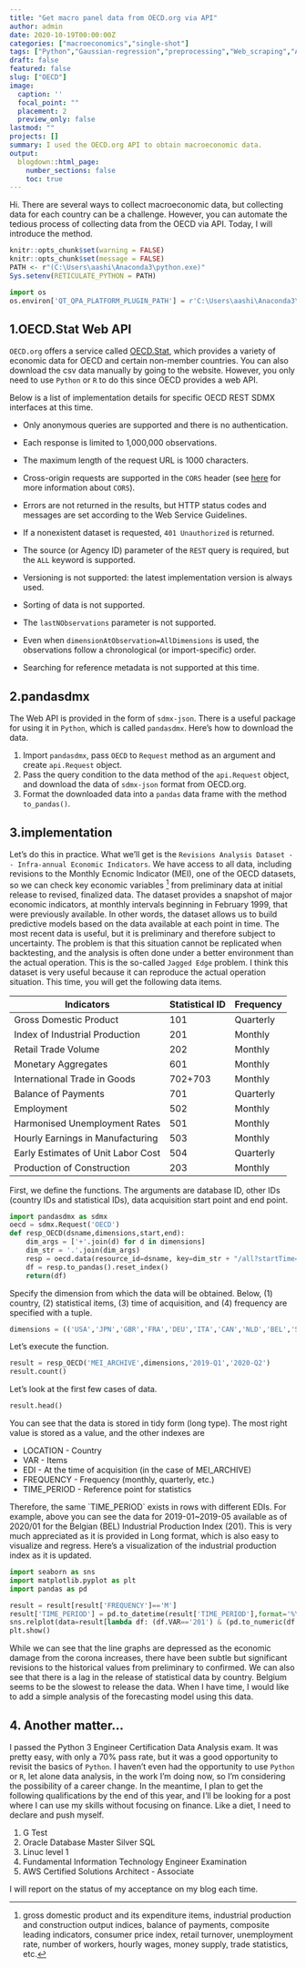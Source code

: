 ```yaml
---
title: "Get macro panel data from OECD.org via API"
author: admin
date: 2020-10-19T00:00:00Z
categories: ["macroeconomics","single-shot"]
tags: ["Python","Gaussian-regression","preprocessing","Web_scraping","API"]
draft: false
featured: false
slug: ["OECD"]
image:
  caption: ''
  focal_point: ""
  placement: 2
  preview_only: false
lastmod: ""
projects: []
summary: I used the OECD.org API to obtain macroeconomic data.
output: 
  blogdown::html_page:
    number_sections: false
    toc: true
---
```


Hi. There are several ways to collect macroeconomic data, but collecting data for each country can be a challenge. However, you can automate the tedious process of collecting data from the OECD via API. Today, I will introduce the method.

```r
knitr::opts_chunk$set(warning = FALSE)
knitr::opts_chunk$set(message = FALSE)
PATH <- r"(C:\Users\aashi\Anaconda3\python.exe)"
Sys.setenv(RETICULATE_PYTHON = PATH)
```

```python
import os
os.environ['QT_QPA_PLATFORM_PLUGIN_PATH'] = r'C:\Users\aashi\Anaconda3\Library\plugins\platforms'
```

## 1.OECD.Stat Web API

`OECD.org` offers a service called [OECD.Stat](https://stats.oecd.org/), which provides a variety of economic data for OECD and certain non-member countries. You can also download the csv data manually by going to the website. However, you only need to use `Python` or `R` to do this since OECD provides a web API.

<Specifics of the OECD implementation>

Below is a list of implementation details for specific OECD REST SDMX interfaces at this time.

-   Only anonymous queries are supported and there is no authentication.

-   Each response is limited to 1,000,000 observations.

-   The maximum length of the request URL is 1000 characters.

-   Cross-origin requests are supported in the `CORS` header (see [here](http://www.html5rocks.com/en/tutorials/cors/) for more information about `CORS`).

-   Errors are not returned in the results, but HTTP status codes and messages are set according to the Web Service Guidelines.

-   If a nonexistent dataset is requested, `401 Unauthorized` is returned.

-   The source (or Agency ID) parameter of the `REST` query is required, but the `ALL` keyword is supported.

-   Versioning is not supported: the latest implementation version is always used.

-   Sorting of data is not supported.

-   The `lastNObservations` parameter is not supported.

-   Even when `dimensionAtObservation=AllDimensions` is used, the observations follow a chronological (or import-specific) order.

-   Searching for reference metadata is not supported at this time.

## 2.pandasdmx

The Web API is provided in the form of `sdmx-json`. There is a useful package for using it in `Python`, which is called `pandasdmx`. Here's how to download the data.

1.  Import `pandasdmx`, pass `OECD` to `Request` method as an argument and create `api.Request` object.
2.  Pass the query condition to the data method of the `api.Request` object, and download the data of `sdmx-json` format from OECD.org.
3.  Format the downloaded data into a `pandas` data frame with the method `to_pandas()`.

## 3.implementation

Let's do this in practice. What we'll get is the `Revisions Analysis Dataset -- Infra-annual Economic Indicators`. We have access to all data, including revisions to the Monthly Ecnomic Indicator (MEI), one of the OECD datasets, so we can check key economic variables [^1] from preliminary data at initial release to revised, finalized data. The dataset provides a snapshot of major economic indicators, at monthly intervals beginning in February 1999, that were previously available. In other words, the dataset allows us to build predictive models based on the data available at each point in time. The most recent data is useful, but it is preliminary and therefore subject to uncertainty. The problem is that this situation cannot be replicated when backtesting, and the analysis is often done under a better environment than the actual operation. This is the so-called `Jagged Edge` problem. I think this dataset is very useful because it can reproduce the actual operation situation. This time, you will get the following data items.

| Indicators                         | Statistical ID | Frequency |
|------------------------------------|----------------|-----------|
| Gross Domestic Product             | 101            | Quarterly |
| Index of Industrial Production     | 201            | Monthly   |
| Retail Trade Volume                | 202            | Monthly   |
| Monetary Aggregates                | 601            | Monthly   |
| International Trade in Goods       | 702+703        | Monthly   |
| Balance of Payments                | 701            | Quarterly |
| Employment                         | 502            | Monthly   |
| Harmonised Unemployment Rates      | 501            | Monthly   |
| Hourly Earnings in Manufacturing   | 503            | Monthly   |
| Early Estimates of Unit Labor Cost | 504            | Quarterly |
| Production of Construction         | 203            | Monthly   |

[^1]: gross domestic product and its expenditure items, industrial production and construction output indices, balance of payments, composite leading indicators, consumer price index, retail turnover, unemployment rate, number of workers, hourly wages, money supply, trade statistics, etc.

First, we define the functions. The arguments are database ID, other IDs (country IDs and statistical IDs), data acquisition start point and end point.

```python
import pandasdmx as sdmx
oecd = sdmx.Request('OECD')
def resp_OECD(dsname,dimensions,start,end):
    dim_args = ['+'.join(d) for d in dimensions]
    dim_str = '.'.join(dim_args)
    resp = oecd.data(resource_id=dsname, key=dim_str + "/all?startTime=" + start + "&endTime=" + end)
    df = resp.to_pandas().reset_index()
    return(df)
```

Specify the dimension from which the data will be obtained. Below, (1) country, (2) statistical items, (3) time of acquisition, and (4) frequency are specified with a tuple.

```python
dimensions = (('USA','JPN','GBR','FRA','DEU','ITA','CAN','NLD','BEL','SWE','CHE'),('201','202','601','702','703','701','502','503','504','203'),("202001","202002","202003","202004","202005","202006","202007","202008"),("M","Q"))
```

Let's execute the function.

```python
result = resp_OECD('MEI_ARCHIVE',dimensions,'2019-Q1','2020-Q2')
result.count()
```

Let's look at the first few cases of data.

```python
result.head()
```

You can see that the data is stored in tidy form (long type). The most right value is stored as a value, and the other indexes are

-   LOCATION - Country
-   VAR - Items
-   EDI - At the time of acquisition (in the case of MEI_ARCHIVE)
-   FREQUENCY - Frequency (monthly, quarterly, etc.)
-   TIME_PERIOD - Reference point for statistics

Therefore, the same \`TIME_PERIOD\` exists in rows with different EDIs. For example, above you can see the data for 2019-01\~2019-05 available as of 2020/01 for the Belgian (BEL) Industrial Production Index (201). This is very much appreciated as it is provided in Long format, which is also easy to visualize and regress. Here's a visualization of the industrial production index as it is updated.

```python
import seaborn as sns
import matplotlib.pyplot as plt
import pandas as pd

result = result[result['FREQUENCY']=='M']
result['TIME_PERIOD'] = pd.to_datetime(result['TIME_PERIOD'],format='%Y-%m')
sns.relplot(data=result[lambda df: (df.VAR=='201') & (pd.to_numeric(df.EDI) > 202004)],x='TIME_PERIOD',y='value',hue='LOCATION',kind='line',col='EDI')
plt.show()
```

While we can see that the line graphs are depressed as the economic damage from the corona increases, there have been subtle but significant revisions to the historical values from preliminary to confirmed. We can also see that there is a lag in the release of statistical data by country. Belgium seems to be the slowest to release the data. When I have time, I would like to add a simple analysis of the forecasting model using this data.

## 4. Another matter...

I passed the Python 3 Engineer Certification Data Analysis exam. It was pretty easy, with only a 70% pass rate, but it was a good opportunity to revisit the basics of `Python`. I haven't even had the opportunity to use `Python` or `R`, let alone data analysis, in the work I'm doing now, so I'm considering the possibility of a career change. In the meantime, I plan to get the following qualifications by the end of this year, and I'll be looking for a post where I can use my skills without focusing on finance. Like a diet, I need to declare and push myself.

1.  G Test
2.  Oracle Database Master Silver SQL
3.  Linuc level 1
4.  Fundamental Information Technology Engineer Examination
5.  AWS Certified Solutions Architect - Associate

I will report on the status of my acceptance on my blog each time.
